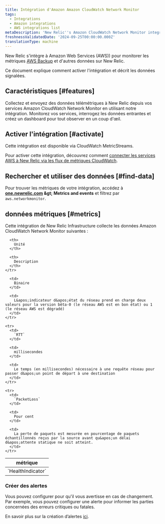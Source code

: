 ```yaml
---
title: Intégration d'Amazon Amazon CloudWatch Network Monitor
tags:
  - Integrations
  - Amazon integrations
  - AWS integrations list
metaDescription: 'New Relic''s Amazon CloudWatch Network Monitor integration: what data it reports and how to enable it.'
freshnessValidatedDate: '2024-09-25T00:00:00.000Z'
translationType: machine
---
```


New Relic s&apos;intègre à Amazon Web Services (AWS)) pour monitorer les métriques [AWS Backup](https://docs.aws.amazon.com/AmazonCloudWatch/latest/monitoring/nw-monitor-create-console.html) et d&apos;autres données sur New Relic.

Ce document explique comment activer l&apos;intégration et décrit les données signalées.

## Caractéristiques [#features]

Collectez et envoyez des données télémétriques à New Relic depuis vos services Amazon CloudWatch Network Monitor en utilisant notre intégration. Monitorez vos services, interrogez les données entrantes et créez un dashboard pour tout observer en un coup d&apos;œil.

## Activer l&apos;intégration [#activate]

Cette intégration est disponible via CloudWatch MetricStreams.

Pour activer cette intégration, découvrez comment [connecter les services AWS à New Relic via les flux de métriques CloudWatch](/docs/infrastructure/amazon-integrations/connect/aws-metric-stream-setup/).

## Rechercher et utiliser des données [#find-data]

Pour trouver les métriques de votre intégration, accédez à <DNT>**[one.newrelic.com](https://one.newrelic.com/all-capabilities) &amp;gt; Metrics and events**</DNT> et filtrez par `aws.networkmonitor`.

## données métriques [#metrics]

Cette intégration de New Relic Infrastructure collecte les données Amazon CloudWatch Network Monitor suivantes :

<table>
  <thead>
    <tr>
      <th style={{ width: "220px" }}>
        métrique
      </th>

      <th>
        Unité
      </th>

      <th>
        Description
      </th>
    </tr>
  </thead>

  <tbody>
    <tr>
      <td>
        `HealthIndicator`
      </td>

      <td>
        Binaire
      </td>

      <td>
        L&apos;indicateur d&apos;état du réseau prend en charge deux valeurs pour la version bêta-0 (le réseau AWS est en bon état) ou 1 (le réseau AWS est dégradé)
      </td>
    </tr>

    <tr>
      <td>
        `RTT`
      </td>

      <td>
        millisecondes
      </td>

      <td>
        Le temps (en millisecondes) nécessaire à une requête réseau pour passer d&apos;un point de départ à une destination
      </td>
    </tr>

    <tr>
      <td>
        `PacketLoss`
      </td>

      <td>
        Pour cent
      </td>

      <td>
        La perte de paquets est mesurée en pourcentage de paquets échantillonnés reçus par la source avant qu&apos;un délai d&apos;attente statique ne soit atteint.
      </td>
    </tr>
  </tbody>
</table>

### Créer des alertes

Vous pouvez configurer <InlinePopover type="alerts" />pour qu&apos;il vous avertisse en cas de changement. Par exemple, vous pouvez configurer une alerte pour informer les parties concernées des erreurs critiques ou fatales.

En savoir plus sur la création d’alertes [ici](/docs/alerts-applied-intelligence/new-relic-alerts/learn-alerts/introduction-alerts/).
